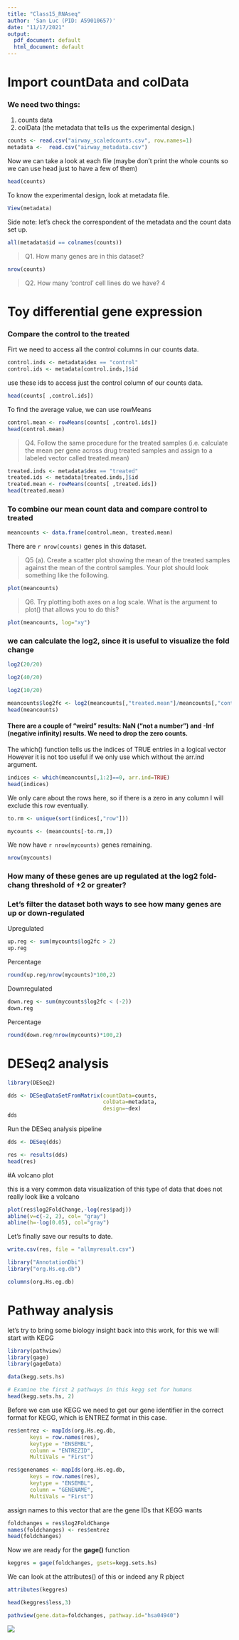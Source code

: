 ```yaml
---
title: "Class15_RNAseq"
author: 'San Luc (PID: A59010657)'
date: "11/17/2021"
output:
  pdf_document: default
  html_document: default
---
```



# Import countData and colData

### We need two things:
1. counts data 
2. colData (the metadata that tells us the experimental design.)
```r
counts <- read.csv("airway_scaledcounts.csv", row.names=1)
metadata <-  read.csv("airway_metadata.csv")
```

Now we can take a look at each file (maybe don't print the whole counts so we can use head just to have a few of them)

```r
head(counts)
```

To know the experimental design, look at metadata file.

```r
View(metadata)
```

Side note: let's check the correspondent of the metadata and the count data set up. 

```r
all(metadata$id == colnames(counts))

```

> Q1. How many genes are in this dataset? 

```r
nrow(counts)
```


> Q2. How many 'control' cell lines do we have?
4

# Toy differential gene expression

### Compare the control to the treated 

Firt we need to access all the control columns in our counts data.


```r
control.inds <- metadata$dex == "control"
control.ids <- metadata[control.inds,]$id
```

use these ids to access just the control column of our counts data. 

```r
head(counts[ ,control.ids])
```

To find the average value, we can use rowMeans

```r
control.mean <- rowMeans(counts[ ,control.ids])
head(control.mean)
```
> Q4. Follow the same procedure for the treated samples (i.e. calculate the mean per gene across drug treated samples and assign to a labeled vector called treated.mean)

```r
treated.inds <- metadata$dex == "treated"
treated.ids <- metadata[treated.inds,]$id
treated.mean <- rowMeans(counts[ ,treated.ids])
head(treated.mean)
```


### To combine our mean count data and compare control to treated 

```r
meancounts <- data.frame(control.mean, treated.mean)
```

There are `r nrow(counts)` genes in this dataset. 

> Q5 (a). Create a scatter plot showing the mean of the treated samples against the mean of the control samples. Your plot should look something like the following.

```r
plot(meancounts)
```

> Q6. Try plotting both axes on a log scale. What is the argument to plot() that allows you to do this? 

```r
plot(meancounts, log="xy")
```


### we can calculate the log2, since it is useful to visualize the fold change 

```r
log2(20/20)
```
```r
log2(40/20)
```
```r
log2(10/20)
```

```r
meancounts$log2fc <- log2(meancounts[,"treated.mean"]/meancounts[,"control.mean"])
head(meancounts)
```

#### There are a couple of “weird” results: NaN (“not a number”) and -Inf (negative infinity) results. We need to drop the zero counts. 

The which() function tells us the indices of TRUE entries in a logical vector 
However it is not too useful if we only use which without the arr.ind argument. 

```r
indices <- which(meancounts[,1:2]==0, arr.ind=TRUE)
head(indices)
```
We only care about the rows here, so if there is a zero in any column I will exclude this row eventually. 
```r
to.rm <- unique(sort(indices[,"row"]))
```
```r
mycounts <- (meancounts[-to.rm,])
```

We now have `r nrow(mycounts)` genes remaining. 

```r
nrow(mycounts)
```

### How many of these genes are up regulated at the log2 fold-chang threshold of +2 or greater? 

### Let’s filter the dataset both ways to see how many genes are up or down-regulated

Upregulated
```r
up.reg <- sum(mycounts$log2fc > 2)
up.reg
```
Percentage

```r
round(up.reg/nrow(mycounts)*100,2)
```

Downregulated 
```r
down.reg <- sum(mycounts$log2fc < (-2))
down.reg
```
Percentage 
```r
round(down.reg/nrow(mycounts)*100,2)
```


# DESeq2 analysis
```r
library(DESeq2)
```

```r
dds <- DESeqDataSetFromMatrix(countData=counts, 
                              colData=metadata, 
                              design=~dex)
dds
```

Run the DESeq analysis pipeline

```r
dds <- DESeq(dds)
```
```r
res <- results(dds)
head(res)
```

#A volcano plot 

this is a very common data visualization of this type of data that does not really look like a volcano

```r
plot(res$log2FoldChange,-log(res$padj))
abline(v=c(-2, 2), col= "gray")
abline(h=-log(0.05), col="gray")
```

Let's finally save our results to date. 

```r
write.csv(res, file = "allmyresult.csv")
```



```r
library("AnnotationDbi")
library("org.Hs.eg.db")
```

```r
columns(org.Hs.eg.db)
```


# Pathway analysis

let's try to bring some biology insight back into this work, for this we will start with KEGG

```r
library(pathview)
library(gage)
library(gageData)
```

```r
data(kegg.sets.hs)
```

```r
# Examine the first 2 pathways in this kegg set for humans
head(kegg.sets.hs, 2)
```
Before we can use KEGG we need to get our gene identifier in the correct format for KEGG, which is ENTREZ format in this case. 

```r
res$entrez <- mapIds(org.Hs.eg.db,
       keys = row.names(res),
       keytype = "ENSEMBL",
       column = "ENTREZID",
       MultiVals = "First")

res$genenames <- mapIds(org.Hs.eg.db,
       keys = row.names(res),
       keytype = "ENSEMBL",
       column = "GENENAME",
       MultiVals = "First")

```
assign names to this vector that are the gene IDs that KEGG wants 

```r
foldchanges = res$log2FoldChange
names(foldchanges) <- res$entrez
head(foldchanges)
```

Now we are ready for the **gage()** function

```r
keggres = gage(foldchanges, gsets=kegg.sets.hs)
```

We can look at the attributes() of this or indeed any R pbject 

```r
attributes(keggres)
```

```r
head(keggres$less,3)
```

```r
pathview(gene.data=foldchanges, pathway.id="hsa04940")
```
![](hsa04940.pathview.png)
